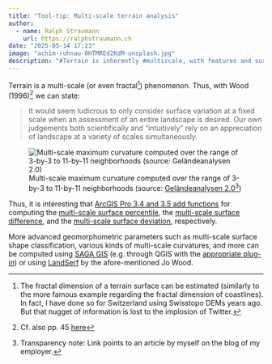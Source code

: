 ```yaml
---
title: "Tool-tip: Multi-scale terrain analysis"
author:
  - name: Ralph Straumann
    url: https://ralphstraumann.ch
date: "2025-05-14 17:23"
image: "achim-ruhnau-0HTMREd2KdM-unsplash.jpg"
description: "#Terrain is inherently #multiscale, with features and surface variations that must be analyzed across a range of spatial scales. New tools in #ArcGISPro 3.4 and 3.5 along with advanced options in #SAGA GIS and #LandSerf, make it possible to compute multi-scale surface metrics for more nuanced #terrainanalysis."
---
```


Terrain is a multi-scale (or even fractal[^fractal]) phenomenon. Thus, with Wood (1996)^[Cf. also pp. 45 [here](https://ralphstraumann.ch/downloads/PhD_Thesis_Ralph_Straumann_compressed.pdf)] we can state:

> It would seem ludicrous to only consider surface variation at a fixed scale when an assessment of an entire landscape is desired. Our own judgements both scientifically and "intuitively" rely on an appreciation of landscape at a variety of scales simultaneously.

![Multi-scale maximum curvature computed over the range of 3-by-3 to 11-by-11 neighborhoods (source: [Geländeanalysen 2.0](https://digital.ebp.ch/2017/02/23/gelaendeanalysen-2-0/)[^self-citation])](multi-scale-maximum-curvature.jpg "Multi-scale maximum curvature computed over the range of 3-by-3 to 11-by-11 neighborhoods (source: Geländeanalysen 2.0)")

Thus, it is interesting that [ArcGIS Pro 3.4 and 3.5 add functions](https://www.esri.com/arcgis-blog/products/spatial-analyst/analytics/analyze-terrain-with-the-new-multiscale-surface-tools-in-arcgis) for computing the [multi-scale surface percentile](https://pro.arcgis.com/en/pro-app/latest/tool-reference/spatial-analyst/multiscale-surface-percentile.htm), the [multi-scale surface difference](https://pro.arcgis.com/en/pro-app/latest/tool-reference/spatial-analyst/multiscale-surface-difference.htm), and the [multi-scale surface deviation](https://pro.arcgis.com/en/pro-app/latest/tool-reference/spatial-analyst/multiscale-surface-deviation.htm), respectively. 

More advanced geomorphometric parameters such as multi-scale surface shape classification, various kinds of multi-scale curvatures, and more can be computed using [SAGA GIS](https://en.wikipedia.org/wiki/SAGA_GIS) (e.g. through QGIS with the [appropriate plug-in](https://plugins.qgis.org/plugins/processing_saga_nextgen/)) or using [LandSerf](https://www.staff.city.ac.uk/~jwo/landserf/) by the afore-mentioned Jo Wood.

[^fractal]: The fractal dimension of a terrain surface can be estimated (similarly to the more famous example regarding the fractal dimension of coastlines). In fact, I have done so for Switzerland using Swisstopo DEMs years ago. But that nugget of information is lost to the implosion of Twitter.

[^self-citation]: Transparency note: Link points to an article by myself on the blog of my employer.